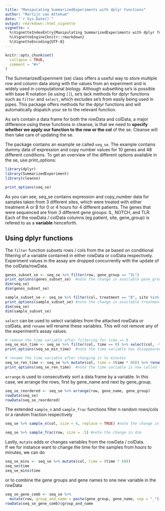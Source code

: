 ```yaml
---
title: "Manipulating SummarizedExperiments with dplyr functions"
author: "Martijn van Attekum"
date: "`r Sys.Date()`"
output: rmarkdown::html_vignette
vignette: >
  %\VignetteIndexEntry{Manipulating SummarizedExperiments with dplyr functions}
  %\VignetteEngine{knitr::rmarkdown}
  %\VignetteEncoding{UTF-8}
---
```


```r
knitr::opts_chunk$set(
  collapse = TRUE,
  comment = "#>"
)
```

The SummarizedExperiment (se) class offers a useful way to store multiple row and column
data along with the values from an experiment and is widely used in computational biology.
Although subsetting se's is possible with base R notation (ie using `[]`), se's lack methods
for dplyr functions such as `filter` and `select`, which excludes se's from easily being used in pipes.
This package offers methods for the dplyr functions and will automatically dispatch
your se to the relevant function.

As se's contain a data frame for both the rowData and colData, a major difference using
these functions in cleanse, is that we need to **specify whether we apply our function to
the row or the col** of the se. Cleanse will then take care of updating the se.

The package contains an example se called `seq_se`. The example contains
dummy data of expression and copy number values for 10 genes and 48 different conditions.
To get an overview of the different options available in the se, use print_options:
```r
library(dplyr)
library(SummarizedExperiment)
library(cleanse)
```
```r
print_options(seq_se)
```
  
As you can see, seq_se contains expression and copy_number data for samples taken from
3 different sites, which were treated with either treatment A or B for 0 or 4 hours for 4
different patients. The genes that were sequenced are from 3 different gene groups:
IL, NOTCH, and TLR. Each of the rowData / colData columns (eg patient, site, gene_group)
is refered to as a **variable** henceforth.

## Using dplyr functions
The `filter` function subsets rows / cols from the se based on conditional filtering
of a variable contained in either rowData or colData respectively.
Experiment values in the assay are dropped concurrently with the update of the colData/rowData.
```r
genes_subset_se <- seq_se %>% filter(row, gene_group == "IL")
print_options(genes_subset_se)  #note the change in available gene_groups
dim(seq_se)
dim(genes_subset_se)

sample_subset_se <- seq_se %>% filter(col, treatment == "B", site %in% c("brain", "skin"))
print_options(sample_subset_se) #note the change in available treatments and sites
dim(seq_se)
dim(sample_subset_se)
```

`select` can be used to select variables from the attached rowData or colData, 
and `rename` will rename these variables. This will not remove any of the experiment's assay values.
```r
# remove the time variable after filtering for time == 0
seq_se_min_time <- seq_se %>% filter(col, time == 0) %>% select(col, -time)
print_options(seq_se_min_time)  #note the time variable has disappeared from the colData

# rename the time variable after changing it to minutes
seq_se_ren_time <- seq_se %>% mutate(col, time = (time * 60)) %>% rename(col, time_mins = time)
print_options(seq_se_ren_time)  #note the time variable is now called time_mins
```

`arrange` is used to consecutively sort a data frame by a variable. In this case, 
we arrange the rows, first by gene_name and next by gene_group.
```r
seq_se_reordered <- seq_se %>% arrange(row, gene_name, gene_group)
rowData(seq_se)
rowData(seq_se_reordered)
```

The extended `sample_n` and `sample_frac` functions filter n random rows/cols 
or a random fraction respectively
```r
seq_se %>% sample_n(col, size = 4, replace = TRUE) #note the change in dim

seq_se %>% sample_frac(row, size = .5) #note the change in dim
```

Lastly, `mutate` adds or changes variables from the rowData / colData.  
If we for instance want to change the time for the samples from hours to minutes, 
we can do
```r
seq_se_mins <- seq_se %>% mutate(col, time = (time * 60))
seq_se$time
seq_se_mins$time
```
or to combine the gene groups and gene names to one new variable in the rowData
```r
seq_se_gene_comb <- seq_se %>% 
  mutate(row, group_and_name = paste(gene_group, gene_name, sep = "_"))
rowData(seq_se_gene_comb)$group_and_name
```

